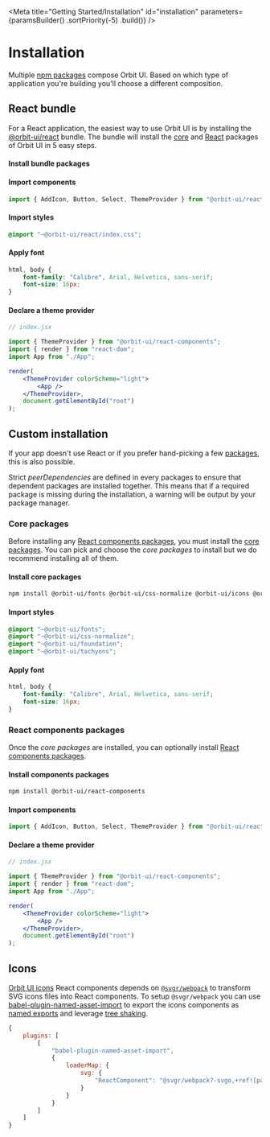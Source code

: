
<Meta
    title="Getting Started/Installation"
    id="installation"
    parameters={paramsBuilder()
        .sortPriority(-5)
        .build()}
/>

# Installation

Multiple [npm packages](?path=/docs/packages--page) compose Orbit UI. Based on which type of application you're building you'll choose a different composition.

## React bundle

For a React application, the easiest way to use Orbit UI is by installing the [@orbit-ui/react](https://www.npmjs.com/package/@orbit-ui/react) bundle. The bundle will install the [core](?path=/docs/packages--page#core) and [React](?path=/docs/packages--page#react-components) packages of Orbit UI in 5 easy steps.

#### Install bundle packages

<PackageInstallationSnippet packageName="bundles/react" />

#### Import components

```javascript
import { AddIcon, Button, Select, ThemeProvider } from "@orbit-ui/react-components";
```

#### Import styles

```css
@import "~@orbit-ui/react/index.css";
```

#### Apply font

```css
html, body {
    font-family: "Calibre", Arial, Helvetica, sans-serif;
    font-size: 16px;
}
```

#### Declare a theme provider

```jsx
// index.jsx

import { ThemeProvider } from "@orbit-ui/react-components";
import { render } from "react-dom";
import App from "./App";

render(
    <ThemeProvider colorScheme="light">
        <App />
    </ThemeProvider>,
    document.getElementById("root")
);
```

## Custom installation

If your app doesn't use React or if you prefer hand-picking a few [packages](?path=/docs/packages--page), this is also possible.

Strict *peerDependencies* are defined in every packages to ensure that dependent packages are installed together. This means that if a required package is missing during the installation, a warning will be output by your package manager.

### Core packages

Before installing any [React components packages](?path=/docs/packages--page#react-components), you must install the [core packages](?path=/docs/packages--page#core). You can pick and choose the *core packages* to install but we do recommend installing all of them.

#### Install core packages

```bash
npm install @orbit-ui/fonts @orbit-ui/css-normalize @orbit-ui/icons @orbit-ui/foundation @orbit-ui/tachyons
```

#### Import styles

```css
@import "~@orbit-ui/fonts";
@import "~@orbit-ui/css-normalize";
@import "~@orbit-ui/foundation";
@import "~@orbit-ui/tachyons";
```

#### Apply font

```css
html, body {
    font-family: "Calibre", Arial, Helvetica, sans-serif;
    font-size: 16px;
}
```

### React components packages

Once the *core packages* are installed, you can optionally install [React components packages](?path=/docs/packages--page#react-components).

#### Install components packages

```bash
npm install @orbit-ui/react-components
```

#### Import components

```javascript
import { AddIcon, Button, Select, ThemeProvider } from "@orbit-ui/react-components";
```

#### Declare a theme provider

```jsx
// index.jsx

import { ThemeProvider } from "@orbit-ui/react-components";
import { render } from "react-dom";
import App from "./App";

render(
    <ThemeProvider colorScheme="light">
        <App />
    </ThemeProvider>,
    document.getElementById("root")
);
```

## Icons

[Orbit UI icons](?path=/docs/icon-gallery--page) React components depends on [`@svgr/webpack`](https://react-svgr.com/docs/getting-started/) to transform SVG icons files into React components. To setup `@svgr/webpack` you can use [babel-plugin-named-asset-import](https://www.npmjs.com/package/babel-plugin-named-asset-import) to export the icons components as [named exports](https://developer.mozilla.org/en-US/docs/web/javascript/reference/statements/export) and leverage [tree shaking](https://webpack.js.org/guides/tree-shaking/).

```javascript
{
    plugins: [
        [
            "babel-plugin-named-asset-import",
            {
                loaderMap: {
                    svg: {
                        "ReactComponent": "@svgr/webpack?-svgo,+ref![path]"
                    }
                }
            }
        ]
    ]
}
```
